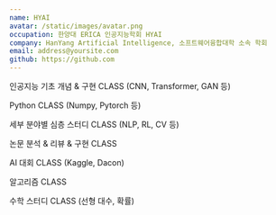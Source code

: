 ```yaml
---
name: HYAI
avatar: /static/images/avatar.png
occupation: 한양대 ERICA 인공지능학회 HYAI
company: HanYang Artificial Intelligence, 소프트웨어융합대학 소속 학회
email: address@yoursite.com
github: https://github.com
---
```


인공지능 기초 개념 & 구현 CLASS (CNN, Transformer, GAN 등)

Python CLASS (Numpy, Pytorch 등)

세부 분야별 심층 스터디 CLASS (NLP, RL, CV 등)

논문 분석 & 리뷰 & 구현 CLASS 

AI 대회 CLASS (Kaggle, Dacon)

알고리즘 CLASS

수학 스터디 CLASS (선형 대수, 확률)